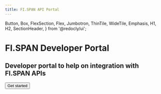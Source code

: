 ```yaml
---
title: FI.SPAN API Portal
---
```



  Button,
  Box,
  FlexSection,
  Flex,
  Jumbotron,
  ThinTile,
  WideTile,
  Emphasis,
  H1,
  H2,
  SectionHeader,
} from '@redocly/ui';

<Jumbotron>
  <NavBar location={props.location} standalone={false} />
  <H1>FI.SPAN Developer Portal</H1>
  <H2>Developer portal to help on integration with FI.SPAN APIs</H2>
  <Flex p={20} justifyContent="center">
    <Button inversed transparent large to="developer-portal/index.md">
      Get started
    </Button>
  </Flex>
</Jumbotron>